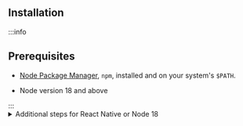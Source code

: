 
<section class="docs-section">

## Installation

:::info
<h2>Prerequisites</h2>
<ul>
  <li>
    <p><a href="https://docs.npmjs.com/downloading-and-installing-node-js-and-npm" 
    target="_blank">Node Package Manager</a>, <code>npm</code>, installed and on your system's <code>$PATH</code>.</p>
  </li>
  <li>
    <p>Node version 18 and above</p>
  </li>
</ul>
:::

<details>
<summary>Additional steps for React Native or Node 18</summary>
<p>
This SDK relies indirectly on the `@noble/ed25519` and `@noble/secp256k1` packages. Therefore, in certain environments, you'll need to perform additional steps to make it work.
</p>
<p>Node.js 18 or earlier needs globalThis.crypto polyfill:</p>
```js
import { webcrypto } from "node:crypto";
\\ Or @ts-ignore
if (!globalThis.crypto) globalThis.crypto = webcrypto;
```

<p>React Native:</p>
<p>Needs crypto.getRandomValues polyfill and sha512</p>
```js
import "react-native-get-random-values";
import { hmac } from "@noble/hashes/hmac";
import { sha256 } from "@noble/hashes/sha256";
import { sha512 } from "@noble/hashes/sha512";
ed.etc.sha512Sync = (...m) => sha512(ed.etc.concatBytes(...m));
ed.etc.sha512Async = (...m) => Promise.resolve(ed.etc.sha512Sync(...m));

secp.etc.hmacSha256Sync = (k, ...m) =>
  hmac(sha256, k, secp.etc.concatBytes(...m));
secp.etc.hmacSha256Async = (k, ...m) =>
  Promise.resolve(secp.etc.hmacSha256Sync(k, ...m));
```
</details>

### 1. Create a directory
<p>This will be the home of your new Web5 app. In your CLI: </p>

```bash
mkdir web5-app
cd web5-app
```

### 2. Install Web5

<p>Use NPM to install Web5:</p>

```bash
npm install @tbd54566975/web5
```

:::note
After `npm` resolves the dependency, you may see a few warnings. You can ignore these for now.
:::

This will create a `package.json` in the root of your project. Open `package.json` and add `module` as a type:

<PackageJson />

### 3. Import Web5

Let's create an `index.js` file to write our application:

```bash
touch index.js
```

Open `index.js` in your editor and add this line at the top of the file to import Web5:

```js
import { Web5 } from '@tbd54566975/web5';
```

Now we have the Web5 SDK installed and are ready to start building!

</section>